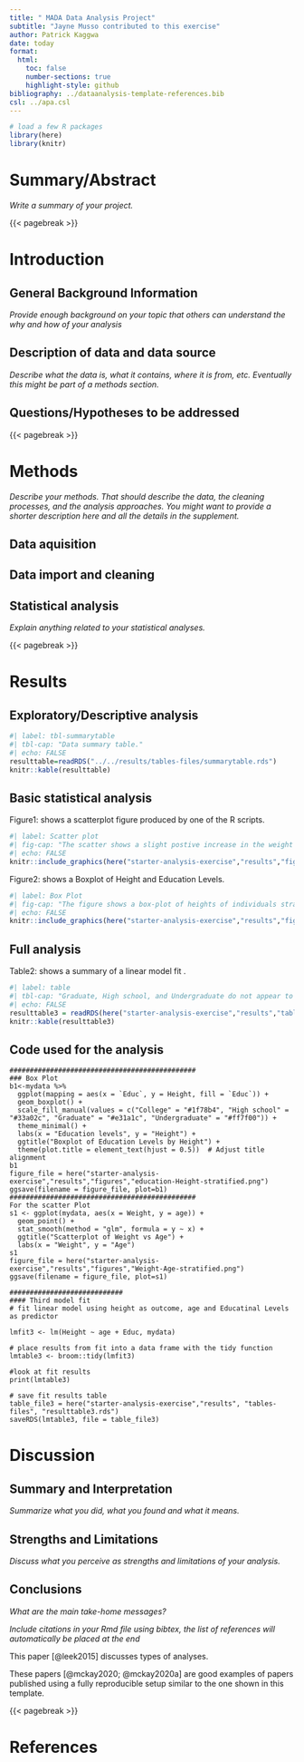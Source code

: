 ```yaml
---
title: " MADA Data Analysis Project"
subtitle: "Jayne Musso contributed to this exercise"
author: Patrick Kaggwa
date: today
format:
  html:
    toc: false
    number-sections: true
    highlight-style: github
bibliography: ../dataanalysis-template-references.bib
csl: ../apa.csl
---
```


```r
# load a few R packages
library(here)
library(knitr)
```

# Summary/Abstract

*Write a summary of your project.*

{{< pagebreak >}}

# Introduction

## General Background Information

*Provide enough background on your topic that others can understand the why and how of your analysis*

## Description of data and data source

*Describe what the data is, what it contains, where it is from, etc. Eventually this might be part of a methods section.*

## Questions/Hypotheses to be addressed

{{< pagebreak >}}

# Methods

*Describe your methods. That should describe the data, the cleaning processes, and the analysis approaches. You might want to provide a shorter description here and all the details in the supplement.*

## Data aquisition

## Data import and cleaning

## Statistical analysis

*Explain anything related to your statistical analyses.*

{{< pagebreak >}}

# Results

## Exploratory/Descriptive analysis

```r
#| label: tbl-summarytable
#| tbl-cap: "Data summary table."
#| echo: FALSE
resulttable=readRDS("../../results/tables-files/summarytable.rds")
knitr::kable(resulttable)
```

## Basic statistical analysis

Figure1: shows a scatterplot figure produced by one of the R scripts.

```r
#| label: Scatter plot
#| fig-cap: "The scatter shows a slight postive increase in the weight of individuals with increasing age."
#| echo: FALSE
knitr::include_graphics(here("starter-analysis-exercise","results","figures","Weight-Age-stratified.png"))
```

Figure2: shows a Boxplot of Height and Education Levels.

```r
#| label: Box Plot
#| fig-cap: "The figure shows a box-plot of heights of individuals stratified by education levels."
#| echo: FALSE
knitr::include_graphics(here("starter-analysis-exercise","results","figures","education-Height-stratified.png"))
```

## Full analysis

Table2: shows a summary of a linear model fit .

```r
#| label: table
#| tbl-cap: "Graduate, High school, and Undergraduate do not appear to be statistically significant as their p-values are higher than 0.05, Height of individuals increases by approximately by 1.08cm per one year increase in age."
#| echo: FALSE
resulttable3 = readRDS(here("starter-analysis-exercise","results","tables-files","resulttable3.rds"))
knitr::kable(resulttable3)
```

## Code used for the analysis

<div>

```         
##############################################
### Box Plot
b1<-mydata %>%
  ggplot(mapping = aes(x = `Educ`, y = Height, fill = `Educ`)) +
  geom_boxplot() +
  scale_fill_manual(values = c("College" = "#1f78b4", "High school" = "#33a02c", "Graduate" = "#e31a1c", "Undergraduate" = "#ff7f00")) +
  theme_minimal() +
  labs(x = "Education levels", y = "Height") +
  ggtitle("Boxplot of Education Levels by Height") +
  theme(plot.title = element_text(hjust = 0.5))  # Adjust title alignment
b1
figure_file = here("starter-analysis-exercise","results","figures","education-Height-stratified.png")
ggsave(filename = figure_file, plot=b1)
##############################################
For the scatter Plot
s1 <- ggplot(mydata, aes(x = Weight, y = age)) +
  geom_point() +
  stat_smooth(method = "glm", formula = y ~ x) +
  ggtitle("Scatterplot of Weight vs Age") +
  labs(x = "Weight", y = "Age")
s1
figure_file = here("starter-analysis-exercise","results","figures","Weight-Age-stratified.png")
ggsave(filename = figure_file, plot=s1)

############################
#### Third model fit
# fit linear model using height as outcome, age and Educatinal Levels as predictor

lmfit3 <- lm(Height ~ age + Educ, mydata)  

# place results from fit into a data frame with the tidy function
lmtable3 <- broom::tidy(lmfit3)

#look at fit results
print(lmtable3)

# save fit results table  
table_file3 = here("starter-analysis-exercise","results", "tables-files", "resulttable3.rds")
saveRDS(lmtable3, file = table_file3)
```

</div>

# Discussion

## Summary and Interpretation

*Summarize what you did, what you found and what it means.*

## Strengths and Limitations

*Discuss what you perceive as strengths and limitations of your analysis.*

## Conclusions

*What are the main take-home messages?*

*Include citations in your Rmd file using bibtex, the list of references will automatically be placed at the end*

This paper [@leek2015] discusses types of analyses.

These papers [@mckay2020; @mckay2020a] are good examples of papers published using a fully reproducible setup similar to the one shown in this template.

{{< pagebreak >}}

# References
